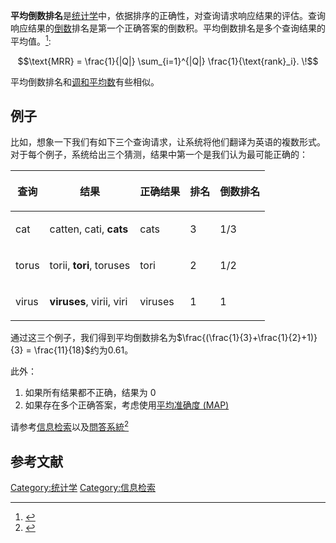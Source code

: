 {{Link style|time=2015-12-13T13:30:49+00:00}}
'''平均倒数排名'''是[[统计学|统计学]]中，依据排序的正确性，对查询请求响应结果的评估。查询响应结果的[[倒数|倒数]]排名是第一个正确答案的倒数积。平均倒数排名是多个查询结果的平均值。<ref>{{cite conference | title=Proceedings of the 8th Text Retrieval Conference | booktitle=TREC-8 Question Answering Track Report | author=E.M. Voorhees |year=1999 | pages=77–82}}</ref>:

:<math> \text{MRR} = \frac{1}{|Q|} \sum_{i=1}^{|Q|} \frac{1}{\text{rank}_i}. \!</math>

平均倒数排名和[[调和平均数|调和平均数]]有些相似。

== 例子 ==
比如，想象一下我们有如下三个查询请求，让系统将他们翻译为英语的複数形式。对于每个例子，系统给出三个猜测，结果中第一个是我们认为最可能正确的：

{| class="wikitable"
|-
! 查询
! 结果
! 正确结果
! 排名
! 倒数排名
|-
| cat
| catten, cati, '''cats'''
| cats
| 3
| 1/3
|-
| torus
| torii, '''tori''', toruses
| tori
| 2
| 1/2
|-
| virus
| '''viruses''', virii, viri
| viruses
| 1
| 1
|}

通过这三个例子，我们得到平均倒数排名为<math>\frac{(\frac{1}{3}+\frac{1}{2}+1)}{3} = \frac{11}{18}</math>约为0.61。

此外：
# 如果所有结果都不正确，结果为 0
# 如果存在多个正确答案，考虑使用[[:en:Information_retrieval#Mean_average_precision|平均准确度 (MAP)]]

请参考[[信息检索|信息检索]]以及[[問答系統|問答系統]]<ref>{{cite conference | title=Evaluating web-based question answering systems | booktitle=Proceedings of LREC | author=D. R. Radev, H. Qi, H. Wu, W. Fan |year=2002 }}</ref>

==参考文献==
{{Reflist}}

[[Category:统计学|Category:统计学]]
[[Category:信息检索|Category:信息检索]]